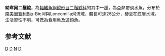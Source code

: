 {{Speciesbox 
| taxon = Diplomystes nahuelbutaensis
| authority = [[Arratia|Arratia]], 1987
| image = Diplomystes nahuelbutaensis head 02.png
| status = DD
| status_system = IUCN3.1
| synonyms = *''Diplomystes nahelbutaensis'', Arratia, 1987
*''Diplomystes nahuelbutensis'', Arratia, 1987
}}

'''納韋爾二鬚鯰'''，為[[輻鰭魚綱|輻鰭魚綱]][[鯰形目|鯰形目]][[二鬚鯰科|二鬚鯰科]]的其中一[[種|種]]，為亞熱帶淡水魚，分布於[[南美洲|南美洲]][[智利|智利]]Bio-Bio河與Loncomilla河流域，體長可達26公分，棲息在底層水域，生活習性不明，可做為食用魚及遊釣魚。

==参考文献==
{{reflist}}
{{Taxonbar}}

[[Category:IUCN红色名录数据缺乏物种|D]]
[[Category:食用魚|D]]
[[Category:二鬚鯰屬|N]]
[[Category:1987年描述的魚類|D]]